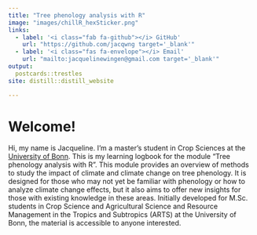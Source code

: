```yaml
---
title: "Tree phenology analysis with R"
image: "images/chillR_hexSticker.png"
links:
  - label: '<i class="fab fa-github"></i> GitHub'
    url: "https://github.com/jacqwng target='_blank'"
  - label: '<i class="fas fa-envelope"></i> Email'
    url: "mailto:jacquelinewingen@gmail.com target='_blank'"
output:
  postcards::trestles
site: distill::distill_website

---
```


# Welcome!

Hi, my name is Jacqueline. I’m a master’s student in Crop Sciences at the [University of Bonn](https://www.uni-bonn.de/de). This is my learning logbook for the module “Tree phenology analysis with R”. This module provides an overview of methods to study the impact of climate and climate change on tree phenology. It is designed for those who may not yet be familiar with phenology or how to analyze climate change effects, but it also aims to offer new insights for those with existing knowledge in these areas. Initially developed for M.Sc. students in Crop Science and Agricultural Science and Resource Management in the Tropics and Subtropics (ARTS) at the University of Bonn, the material is accessible to anyone interested.

